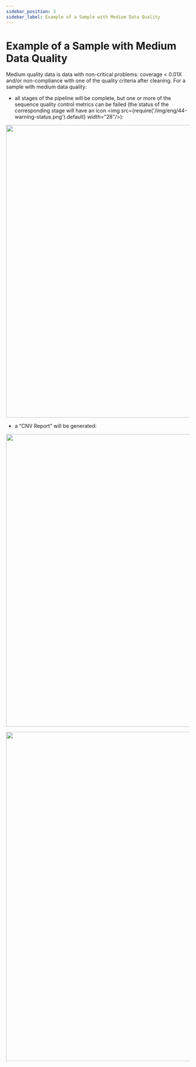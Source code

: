 ```yaml
---
sidebar_position: 3
sidebar_label: Example of a Sample with Medium Data Quality
---
```


# Example of a Sample with Medium Data Quality

Medium quality data is data with non-critical problems: coverage &lt; 0.01X and/or non-compliance with one
of the quality criteria after cleaning. For a sample with medium data quality:
- all stages of the pipeline will be complete, but one or more of the sequence quality control metrics
can be failed (the status of the corresponding stage will have
an icon <img src={require('/img/eng/44-warning-status.png').default} width="28"/>):

<p align="center">
<img src={require('/img/eng/45-main-page-medium-data-quality.png').default} width="800"/>
</p>

- a “CNV Report” will be generated:

<p align="center">
<img src={require('/img/eng/normal_with_problem.png').default} width="800"/>
</p>


<SpecialMarks mark="there are non-critical problems with data quality" sample=" of the sample" />

<p align="center">
<img src={require('/img/eng/46-cnv-report-medium-quality-data.png').default} width="900"/>
</p>
